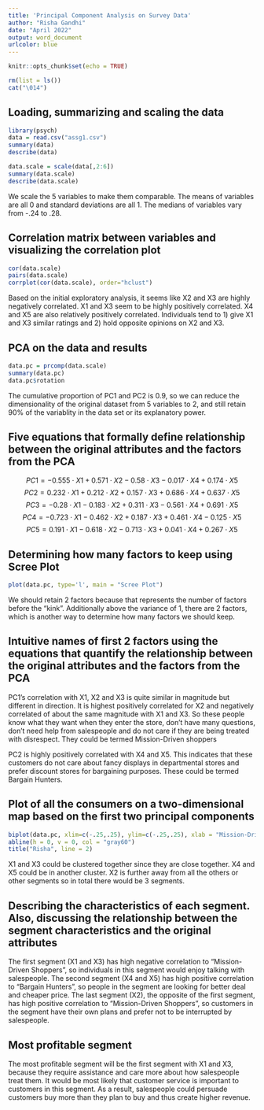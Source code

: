 ```yaml
---
title: 'Principal Component Analysis on Survey Data'
author: "Risha Gandhi"
date: "April 2022"
output: word_document
urlcolor: blue
---
```


```r
knitr::opts_chunk$set(echo = TRUE)
```


```r
rm(list = ls())
cat("\014")
```
## Loading, summarizing and scaling the data
```r
library(psych)
data = read.csv("assg1.csv")
summary(data)
describe(data)

data.scale = scale(data[,2:6])
summary(data.scale)
describe(data.scale)
```
We scale the 5 variables to make them comparable. The means of variables are all 0 and standard deviations are all 1. The medians of variables vary from -.24 to .28. 

## Correlation matrix between variables and visualizing the correlation plot

```r
cor(data.scale)
pairs(data.scale)
corrplot(cor(data.scale), order="hclust")
```
Based on the initial exploratory analysis, it seems like X2 and X3 are highly negatively correlated. X1 and X3 seem to be highly positively correlated. X4 and X5 are also relatively positively correlated. Individuals tend to 1) give X1 and X3 similar ratings and 2) hold opposite opinions on X2 and X3.


## PCA on the data and results

```r
data.pc = prcomp(data.scale)
summary(data.pc)
data.pc$rotation
```
The cumulative proportion of PC1 and PC2 is 0.9, so we can reduce the dimensionality of the original dataset from 5 variables to 2, and still retain 90% of the variablity in the data set or its explanatory power.

## Five equations that formally define relationship between the original attributes and the factors from the PCA

$$PC1 = -0.555 \cdot X1 +0.571 \cdot X2 -0.58 \cdot X3 - 0.017 \cdot X4 + 0.174 \cdot X5 $$
$$PC2 = 0.232 \cdot X1 +0.212 \cdot X2 +0.157 \cdot X3 + 0.686 \cdot X4 + 0.637 \cdot X5 $$
$$PC3 = -0.28 \cdot X1 -0.183 \cdot X2 + 0.311 \cdot X3 -0.561 \cdot X4 + 0.691 \cdot X5 $$
$$PC4 = -0.723 \cdot X1 -0.462 \cdot X2 + 0.187 \cdot X3 + 0.461 \cdot X4 - 0.125 \cdot X5 $$
$$PC5 = 0.191 \cdot X1 -0.618 \cdot X2 - 0.713 \cdot X3 + 0.041 \cdot X4 + 0.267 \cdot X5 $$

## Determining how many factors to keep using Scree Plot

```r
plot(data.pc, type='l', main = "Scree Plot")

```
We should retain 2 factors because that represents the number of factors before the "kink". Additionally above the variance of 1, there are 2 factors, which is another way to determine how many factors we should keep. 

## Intuitive names of first 2 factors using the equations that quantify the relationship between the original attributes and the factors from the PCA

PC1's correlation with X1, X2 and X3 is quite similar in magnitude but different in direction. It is highest positively correlated for X2 and negatively correlated of about the same magnitude with X1 and X3. So these people know what they want when they enter the store, don't have many questions, don't need help from salespeople and do not care if they are being treated with disrespect. They could be termed Mission-Driven shoppers

PC2 is highly positively correlated with X4 and X5. This indicates that these customers do not care about fancy displays in departmental stores and prefer discount stores for bargaining purposes. These could be termed Bargain Hunters.


## Plot of all the consumers on a two-dimensional map based on the first two principal components
```r

biplot(data.pc, xlim=c(-.25,.25), ylim=c(-.25,.25), xlab = "Mission-Driven Shoppers", ylab = "Bargain Hunters")
abline(h = 0, v = 0, col = "gray60")
title("Risha", line = 2)
```

X1 and X3 could be clustered together since they are close together. X4 and X5 could be in another cluster. X2 is further away from all the others or other segments so in total there would be 3 segments. 

## Describing the characteristics of each segment. Also, discussing the relationship between the segment characteristics and the original attributes

The first segment (X1 and X3) has high negative correlation to "Mission-Driven Shoppers", so individuals in this segment would enjoy talking with salespeople. The second segment (X4 and X5) has high positive correlation to "Bargain Hunters", so people in the segment are looking for better deal and cheaper price. The last segment (X2), the opposite of the first segment, has high positive correlation to "Mission-Driven Shoppers", so customers in the segment have their own plans and prefer not to be interrupted by salespeople.

## Most profitable segment

The most profitable segment will be the first segment with X1 and X3, because they require assistance and care more about how salespeople treat them. It would be most likely that customer service is important to customers in this segment. As a result, salespeople could persuade customers buy more than they plan to buy and thus create higher revenue. 



